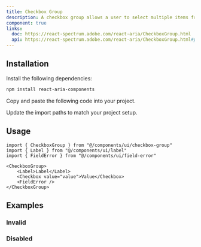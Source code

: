 ```yaml
---
title: Checkbox Group
description: A checkbox group allows a user to select multiple items from a list of options.
component: true
links:
  doc: https://react-spectrum.adobe.com/react-aria/CheckboxGroup.html
  api: https://react-spectrum.adobe.com/react-aria/CheckboxGroup.html#props
---
```


<ComponentPreview name="checkbox-group-demo" />

## Installation

<Steps>

<Step>Install the following dependencies:</Step>

```bash
npm install react-aria-components
```

<Step>Copy and paste the following code into your project.</Step>

<ComponentSource name="checkbox-group" />

<Step>Update the import paths to match your project setup.</Step>

</Steps>

## Usage

```tsx
import { CheckboxGroup } from "@/components/ui/checkbox-group"
import { Label } from "@/components/ui/label"
import { FieldError } from "@/components/ui/field-error"
```

```tsx
<CheckboxGroup>
    <Label>Label</Label>
    <Checkbox value="value">Value</Checkbox>
    <FieldError />
</CheckboxGroup>
```

## Examples

### Invalid

<ComponentPreview name="checkbox-group-invalid-demo" />

### Disabled

<ComponentPreview name="checkbox-group-disabled-demo" />
